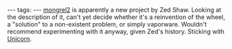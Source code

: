 ---
tags:
---
[http://mongrel2.org/index mongrel2] is apparently a new project by Zed Shaw. Looking at the description of it, can't yet decide whether it's a reinvention of the wheel, a "solution" to a non-existent problem, or simply vaporware. Wouldn't recommend experimenting with it anyway, given Zed's history. Sticking with [[Unicorn]].
